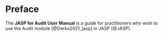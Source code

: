 # Preface {.unnumbered}

The **JASP for Audit User Manual** is a guide for practitioners who wish to use the Audit module [@Derks2021_jasp] in JASP [@JASP].
